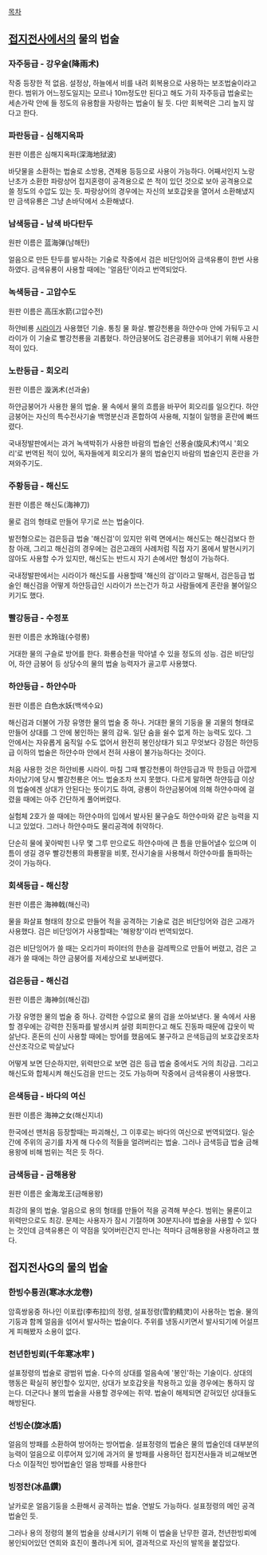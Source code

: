 [[목차]]

== [[접지전사]]에서의 물의 법술 ==
=== 자주등급 - 강우술(降雨术) ===
작중 등장한 적 없음. 설정상, 하늘에서 비를 내려 회복용으로 사용하는 보조법술이라고 한다. 범위가 어느정도일지는 모르나 10m정도만 된다고 해도 가히 자주등급 법술로는 세손가락 안에 들 정도의 유용함을 자랑하는 법술이 될 듯. 다만 회복력은 그리 높지 않다고 한다.

=== 파란등급 - 심해지옥파 ===
원판 이름은 심해지옥파(深海地狱波)

바닷물을 소환하는 법술로 소방용, 견제용 등등으로 사용이 가능하다. 어째서인지 노랑난초가 소환한 파랑상어 접지혼령이 공격용으로 쓴 적이 있던 것으로 보아 공격용으로 쓸 정도의 수압도 있는 듯. 파랑상어의 경우에는 자신의 보호갑옷을 열어서 소환해냈지만 금색유룡은 그냥 손바닥에서 소환해냈다.

=== 남색등급 - 남색 바다탄두 ===
원판 이름은 蓝海弹(남해탄)

얼음으로 만든 탄두를 발사하는 기술로 작중에서 검은 비단잉어와 금색유룡이 한번 사용하였다. 금색유룡이 사용할 때에는 '얼음탄'이라고 번역되었다.

=== 녹색등급 - 고압수도 ===
원판 이름은 高压水箭(고압수전)

하얀비룡 [[시라이]]가 사용했던 기술. 통칭 물 화살. 빨강천룡을 하얀수마 안에 가둬두고 시라이가 이 기술로 빨강천룡을 괴롭혔다. 하얀금붕어도 검은광룡을 꾀어내기 위해 사용한 적이 있다.

=== 노란등급 - 회오리 ===
원판 이름은 漩涡术(선과술)

하얀금붕어가 사용한 물의 법술. 물 속에서 물의 흐름을 바꾸어 회오리를 일으킨다. 하얀금붕어는 자신의 특수전사기술 백명분신과 혼합하여 사용해, 지철이 일행을 혼란에 빠뜨렸다.

국내정발판에서는 과거 녹색박쥐가 사용한 바람의 법술인 선풍술(旋风术)역시 '회오리'로 번역된 적이 있어, 독자들에게 회오리가 물의 법술인지 바람의 법술인지 혼란을 가져와주기도.

=== 주황등급 - 해신도 ===
원판 이름은 해신도(海神刀)

물로 검의 형태로 만들어 무기로 쓰는 법술이다.

발전형으로는 검은등급 법술 '해신검'이 있지만 위력 면에서는 해신도는 해신검보다 한참 아래, 그리고 해신검의 경우에는 검은고래의 사례처럼 직접 자기 몸에서 발현시키기 않아도 사용할 수가 있지만, 해신도는 반드시 자기 손에서만 형성이 가능하다.

국내정발판에서는 시라이가 해신도를 사용할때 '해신의 검'이라고 말해서, 검은등급 법술인 해신검을 어떻게 하얀등급인 시라이가 쓰는건가 하고 사람들에게 혼란을 불어일으키기도 했다.

=== 빨강등급 - 수정포 ===
원판 이름은 水玲珑(수령롱)

거대한 물의 구슬로 방어를 한다. 화룡승천을 막아낼 수 있을 정도의 성능. 검은 비단잉어, 하얀 금붕어 등 상당수의 물의 법술 능력자가 골고루 사용했다.

=== 하얀등급 - 하얀수마 ===
원판 이름은 白色水妖(백색수요)

해신검과 더불어 가장 유명한 물의 법술 중 하나. 거대한 물의 기둥을 물 괴물의 형태로 만들어 상대를 그 안에 봉인하는 물의 감옥. 일단 숨을 쉴수 없게 하는 능력도 있다. 그 안에서는 자유롭게 움직일 수도 없어서 완전히 봉인상태가 되고 무엇보다 강점은 하얀등급 이하의 법술은 하얀수마 안에서 전혀 사용이 불가능하다는 것이다.

처음 사용한 것은 하얀비룡 시라이. 마침 그때 빨강천룡이 하얀등급과 딱 한등급 아깝게 차이났기에 당시 빨강천룡은 어느 법술조차 쓰지 못했다. 다르게 말하면 하얀등급 이상의 법술에겐 상대가 안된다는 뜻이기도 하여, 광룡이 하얀금붕어에 의해 하얀수마에 걸렸을 때에는 아주 간단하게 풀어버렸다.

실험체 2호가 쓸 때에는 하얀수마의 입에서 발사된 물구슬도 하얀수마와 같은 능력을 지니고 있었다. 그러나 하얀수마도 물리공격에 취약하다.

단순히 물에 꽃아박힌 나무 몇 그루 만으로도 하얀수마에 큰 틈을 만들어낼수 있으며 이 틈이 생길 경우 빨강천룡의 화룡팔을 비롯, 전사기술을 사용해서 하얀수마를 돌파하는 것이 가능하다.

=== 회색등급 - 해신창 ===
원판 이름은 海神戟(해신극)

물을 화살표 형태의 창으로 만들어 적을 공격하는 기술로 검은 비단잉어와 검은 고래가 사용했다. 검은 비단잉어가 사용할때는 '해왕창'이라 번역되었다.

검은 비단잉어가 쓸 때는 오리가미 파이터의 한손을 걸레짝으로 만들어 버렸고, 검은 고래가 쓸 때에는 하얀 금붕어를 저세상으로 보내버렸다.

=== 검은등급 - 해신검 ===
원판 이름은 海神剑(해신검)

가장 유명한 물의 법술 중 하나. 강력한 수압으로 물의 검을 쏘아보낸다. 물 속에서 사용할 경우에는 강력한 진동파를 발생시켜 설령 회피한다고 해도 진동파 때문에 갑옷이 박살난다. 혼돈의 신이 사용할 때에는 방어를 했음에도 불구하고 은색등급의 보호갑옷조차 산산조각으로 박살났다

어떻게 보면 단순하지만, 위력만으로 보면 검은 등급 법술 중에서도 거의 최강급. 그리고 해신도와 합체시켜 해신도검을 만드는 것도 가능하며 작중에서 금색유룡이 사용했다.

=== 은색등급 - 바다의 여신 ===
원판 이름은 海神之女(해신지녀)

한국에선 맨처음 등장할때는 파괴해신, 그 이후로는 바다의 여신으로 번역되었다. 일순간에 주위의 공기를 차게 해 다수의 적들을 얼려버리는 법술. 그러나 금색등급 법술 금해용왕에 비해 범위는 적은 듯 하다.

=== 금색등급 - 금해용왕 ===
원판 이름은 金海龙王(금해용왕)

최강의 물의 법술. 얼음으로 용의 형태를 만들어 적을 공격해 부순다. 범위는 물론이고 위력만으로도 최강. 문제는 사용자가 잠시 기절하며 30분지나야 법술을 사용할 수 있다는 것인데 금색유룡은 이 약점을 잊어버린건지 만나는 적마다 금해용왕을 사용하려고 했다.

== 접지전사G의 물의 법술 ==
=== 한빙수룡권(寒冰水龙卷) ===
암흑쌍웅중 하나인 이포랍(李布拉)의 정령, 설표정령(雪豹精灵)이 사용하는 법술. 물의 기둥과 함께 얼음을 섞어서 발사하는 법술이다. 주위를 냉동시키면서 발사되기에 어설프게 피해봤자 소용이 없다.

=== 천년한빙뢰(千年寒冰牢 ) ===
설표정령의 법술로 광범위 법술. 다수의 상대를 얼음속에 '봉인'하는 기술이다. 상대의 행동은 확실히 봉인할수 있지만, 상대가 보호갑옷을 착용하고 있을 경우에는 통하지 않는다. 더군다나 불의 법술을 사용할 경우에는 쥐약. 법술이 해제되면 갇혀있던 상대들도 해방된다.

=== 선빙순(旋冰盾) ===
얼음의 방패를 소환하여 방어하는 방어법술. 설표정령의 법술은 물의 법술인데 대부분의 능력이 얼음으로 이루어져 있기에 과거의 물 방패를 사용하던 접지전사들과 비교해보면 다소 이질적인 방어법술인 얼음 방패를 사용한다

=== 빙정찬(冰晶鑽) ===
날카로운 얼음기둥을 소환해서 공격하는 법술. 연발도 가능하다. 설표정령의 메인 공격법술인 듯.

그러나 용의 정령의 불의 법술을 상쇄시키기 위해 이 법술을 난무한 결과, 천년한빙뢰에 봉인되어있던 연희와 효진이 풀려나게 되어, 결과적으로 자신의 발목을 붙잡았다.

